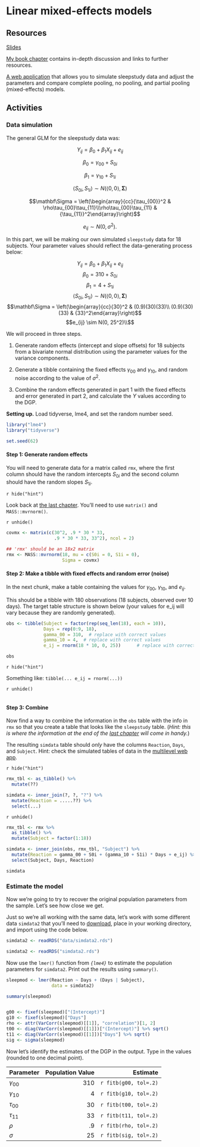 # Linear mixed-effects models

## Resources

[Slides](slides/06_lmm1/index.html)

[My book chapter](https://psyteachr.github.io/stat-models-v1/introducing-linear-mixed-effects-models.html) contains in-depth discussion and links to further resources.

[A web application](https://rstudio-connect.psy.gla.ac.uk/multilevel/) that allows you to simulate sleepstudy data and adjust the parameters and compare complete pooling, no pooling, and partial pooling (mixed-effects) models.

## Activities

### Data simulation

The general GLM for the sleepstudy data was:

$$Y_{ij} = \beta_0 + \beta_1 X_{ij} + e_{ij}$$

$$\beta_0 = \gamma_{00} + S_{0i}$$

$$\beta_1 = \gamma_{10} + S_{1i}$$

$$\left< S_{0i}, S_{1i} \right> \sim N\left(\left<0, 0\right>, \mathbf \Sigma\right)$$

$$\mathbf\Sigma = \left(\begin{array}{cc}{\tau_{00}}^2 & \rho\tau_{00}\tau_{11}\\\rho\tau_{00}\tau_{11} & {\tau_{11}}^2\end{array}\right)$$

$$e_{ij} \sim N(0, \sigma^2).$$

In this part, we will be making our own simulated `sleepstudy` data for 18 subjects.  Your parameter values should reflect the data-generating process below:

$$Y_{ij} = \beta_0 + \beta_1 X_{ij} + e_{ij}$$
$$\beta_0 = 310 + S_{0i}$$
$$\beta_1 = 4 + S_{1i}$$
$$\left< S_{0i}, S_{1i} \right> \sim N\left(\left<0, 0\right>, \mathbf \Sigma\right)$$
$$\mathbf\Sigma = \left(\begin{array}{cc}{30}^2
& (0.9)(30)(33)\\
(0.9)(30)(33) & 
{33}^2\end{array}\right)$$
$$e_{ij} \sim N(0, 25^2)\\$$

We will proceed in three steps.

1. Generate random effects (intercept and slope offsets) for 18 subjects from a bivariate normal distribution using the parameter values for the variance components.

2. Generate a tibble containing the fixed effects $\gamma_{00}$ and $\gamma_{10}$, and random noise according to the value of $\sigma^2$.

3. Combine the random effects generated in part 1 with the fixed effects and error generated in part 2, and calculate the $Y$ values according to the DGP.

**Setting up.** Load tidyverse, lme4, and set the random number seed.

```r
library("lme4")
library("tidyverse")

set.seed(62)
```

#### Step 1: Generate random effects

:::{.try}

You will need to generate data for a matrix called `rmx`, where the first column should have the random intercepts $S_{0i}$ and the second column should have the random slopes $S_{1i}$.

`r hide("hint")`

Look back at [the last chapter](variance-covariance.html). You'll need to use `matrix()` and `MASS::mvrnorm()`.

`r unhide()`

```r
covmx <- matrix(c(30^2, .9 * 30 * 33,
                  .9 * 30 * 33, 33^2), ncol = 2)

## 'rmx' should be an 18x2 matrix
rmx <- MASS::mvrnorm(18, mu = c(S0i = 0, S1i = 0),
                     Sigma = covmx)
```
:::

#### Step 2: Make a tibble with fixed effects and random error (noise)

:::{.try}

In the next chunk, make a table containing the values for $\gamma_{00}$, $\gamma_{10}$, and $e_{ij}$.

This should be a tibble with 180 observations (18 subjects, observed over 10 days). The target table structure is shown below (your values for e_ij will vary because they are randomly generated).

```r
obs <- tibble(Subject = factor(rep(seq_len(18), each = 10)),
              Days = rep(0:9, 18),
              gamma_00 = 310,  # replace with correct values
              gamma_10 = 4,  # replace with correct values
              e_ij = rnorm(18 * 10, 0, 25))      # replace with correct values
```

```r
obs
```

`r hide("hint")`

Something like: `tibble(... e_ij = rnorm(...))`

`r unhide()`


```r
```
:::

#### Step 3: Combine

:::{.try}
Now find a way to combine the information in the `obs` table with the info in `rmx` so that you create a table that looks like the `sleepstudy` table. (*Hint: this is where the information at the end of the [last chapter](https://dalejbarr.github.io/basel-longitudinal/variance-covariance-matrices.html#converting-matrices-to-tibbles-and-combining-with-joins) will come in handy.*)

The resulting `simdata` table should *only* have the columns `Reaction`, `Days`, and `Subject`. Hint: check the simulated tables of data in the [multilevel web app](https://shiny.psy.gla.ac.uk/Dale/multilevel).

`r hide("hint")`

```r
rmx_tbl <- as_tibble() %>%
  mutate(??)

simdata <- inner_join(?, ?, "?") %>%
  mutate(Reaction = .....??) %>%
  select(...)
```

`r unhide()`

```r
rmx_tbl <- rmx %>%
  as_tibble() %>%
  mutate(Subject = factor(1:18))

simdata <- inner_join(obs, rmx_tbl, "Subject") %>%
  mutate(Reaction = gamma_00 + S0i + (gamma_10 + S1i) * Days + e_ij) %>%
  select(Subject, Days, Reaction)

simdata
```
:::

### Estimate the model

:::{.try}
Now we're going to try to recover the original population parameters from the sample. Let's see how close we get.

Just so we're all working with the same data, let's work with some different data `simdata2` that you'll need to [download](data/simdata2.rds){target="_download"}, place in your working directory, and import using the code below.

```r
simdata2 <- readRDS("data/simdata2.rds")
```

```r
simdata2 <- readRDS("simdata2.rds")
```

Now use the `lmer()` function from *`{lme4}`* to estimate the population parameters for `simdata2`. Print out the results using `summary()`.

```r
sleepmod <- lmer(Reaction ~ Days + (Days | Subject),
                 data = simdata2)

summary(sleepmod)
```

```r
```
:::

```r
g00 <- fixef(sleepmod)["(Intercept)"]
g10 <- fixef(sleepmod)["Days"]
rho <- attr(VarCorr(sleepmod)[[1]], "correlation")[1, 2]
t00 <- diag(VarCorr(sleepmod)[[1]])["(Intercept)"] %>% sqrt()
t11 <- diag(VarCorr(sleepmod)[[1]])["Days"] %>% sqrt()
sig <- sigma(sleepmod)
```

:::{.try}

Now let's identify the estimates of the DGP in the output. Type in the values (rounded to one decimal point).

| Parameter     | Population Value |      Estimate          |
|:--------------|-----------------:|-----------------------:|
| $\gamma_{00}$ |              310 | `r fitb(g00, tol=.2)`  |
| $\gamma_{10}$ |              4   | `r fitb(g10, tol=.2)`  |
| $\tau_{00}$   |              30  | `r fitb(t00, tol=.2)`  |
| $\tau_{11}$   |              33  | `r fitb(t11, tol=.2)`  |
| $\rho$        |              .9  | `r fitb(rho, tol=.2)`  |
| $\sigma$      |              25  | `r fitb(sig, tol=.2)`  |
:::
